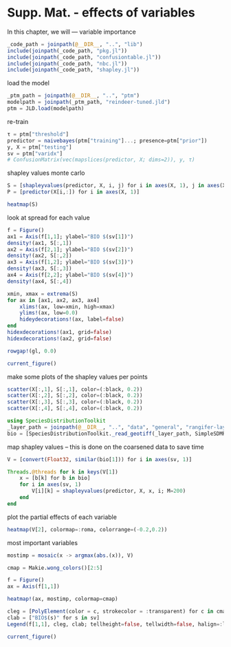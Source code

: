 # Supp. Mat. - effects of variables

In this chapter, we will --- variable importance

```julia
_code_path = joinpath(@__DIR__, "..", "lib")
include(joinpath(_code_path, "pkg.jl"))
include(joinpath(_code_path, "confusiontable.jl"))
include(joinpath(_code_path, "nbc.jl"))
include(joinpath(_code_path, "shapley.jl"))
```

load the model

```julia
_ptm_path = joinpath(@__DIR__, "..", "ptm")
modelpath = joinpath(_ptm_path, "reindeer-tuned.jld")
ptm = JLD.load(modelpath)
```

re-train

```julia
τ = ptm["threshold"]
predictor = naivebayes(ptm["training"]...; presence=ptm["prior"])
y, X = ptm["testing"]
sv = ptm["varidx"]
# ConfusionMatrix(vec(mapslices(predictor, X; dims=2)), y, τ)
```

shapley values monte carlo

```julia
S = [shapleyvalues(predictor, X, i, j) for i in axes(X, 1), j in axes(X, 2)]
P = [predictor(X[i,:]) for i in axes(X, 1)]
```

```julia
heatmap(S)
```

look at spread for each value

```julia
f = Figure()
ax1 = Axis(f[1,1]; ylabel="BIO $(sv[1])")
density!(ax1, S[:,1])
ax2 = Axis(f[2,1]; ylabel="BIO $(sv[2])")
density!(ax2, S[:,2])
ax3 = Axis(f[1,2]; ylabel="BIO $(sv[3])")
density!(ax3, S[:,3])
ax4 = Axis(f[2,2]; ylabel="BIO $(sv[4])")
density!(ax4, S[:,4])

xmin, xmax = extrema(S)
for ax in [ax1, ax2, ax3, ax4]
    xlims!(ax, low=xmin, high=xmax)
    ylims!(ax, low=0.0)
    hideydecorations!(ax, label=false)
end
hidexdecorations!(ax1, grid=false)
hidexdecorations!(ax2, grid=false)

rowgap!(gl, 0.0)

current_figure()
```

make some plots of the shapley values per points

```julia
scatter(X[:,1], S[:,1], color=(:black, 0.2))
scatter(X[:,2], S[:,2], color=(:black, 0.2))
scatter(X[:,3], S[:,3], color=(:black, 0.2))
scatter(X[:,4], S[:,4], color=(:black, 0.2))
```

```julia
using SpeciesDistributionToolkit
_layer_path = joinpath(@__DIR__, "..", "data", "general", "rangifer-layers.tiff")
bio = [SpeciesDistributionToolkit._read_geotiff(_layer_path, SimpleSDMResponse; bandnumber=i) for i in ptm["varidx"]]
```

map shapley values -- this is done on the coarsened data to save time

```julia
V = [convert(Float32, similar(bio[1])) for i in axes(sv, 1)]

Threads.@threads for k in keys(V[1])
    x = [b[k] for b in bio]
    for i in axes(sv, 1)
        V[i][k] = shapleyvalues(predictor, X, x, i; M=200)
    end
end
```

plot the partial effects of each variable

```julia
heatmap(V[2], colormap=:roma, colorrange=(-0.2,0.2))
```

most important variables

```julia
mostimp = mosaic(x -> argmax(abs.(x)), V)

cmap = Makie.wong_colors()[2:5]

f = Figure()
ax = Axis(f[1,1])

heatmap!(ax, mostimp, colormap=cmap)

cleg = [PolyElement(color = c, strokecolor = :transparent) for c in cmap]
clab = ["BIO$(s)" for s in sv]
Legend(f[1,1], cleg, clab; tellheight=false, tellwidth=false, halign=:left, valign=:top, margin=(10, 10, 10, 10))

current_figure()
```